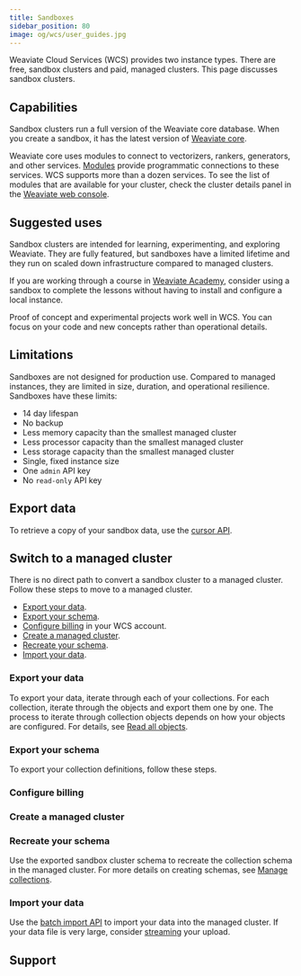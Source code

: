 ```yaml
---
title: Sandboxes
sidebar_position: 80
image: og/wcs/user_guides.jpg
---
```




Weaviate Cloud Services (WCS) provides two instance types. There are free, sandbox clusters and paid, managed clusters. This page discusses sandbox clusters.

## Capabilities

Sandbox clusters run a full version of the Weaviate core database. When you create a sandbox, it has the latest version of [Weaviate core](/developers/weaviate/release-notes#weaviate-core).

Weaviate core uses modules to connect to vectorizers, rankers, generators, and other services. [Modules](/developers/weaviate/modules) provide programmatic connections to these services. WCS supports more than a dozen services. To see the list of modules that are available for your cluster, check the cluster details panel in the [Weaviate web console](https://console.weaviate.cloud).

## Suggested uses

Sandbox clusters are intended for learning, experimenting, and exploring Weaviate. They are fully featured, but sandboxes have a limited lifetime and they run on scaled down infrastructure compared to managed clusters. 

If you are working through a course in [Weaviate Academy](https://weaviate.io/developers/academy), consider using a sandbox to complete the lessons without having to install and configure a local instance.

Proof of concept and experimental projects work well in WCS. You can focus on your code and new concepts rather than operational details.

## Limitations

Sandboxes are not designed for production use. Compared to managed instances, they are limited in size, duration, and operational resilience. Sandboxes have these limits:

- 14 day lifespan
- No backup
- Less memory capacity than the smallest managed cluster
- Less processor capacity than the smallest managed cluster
- Less storage capacity than the smallest managed cluster
- Single, fixed instance size
- One `admin` API key
- No `read-only` API key

## Export data

To retrieve a copy of your sandbox data, use the [cursor API](/developers/weaviate/api/rest/objects#exhaustive-listing-using-a-cursor-after).


## Switch to a managed cluster

There is no direct path to convert a sandbox cluster to a managed cluster. Follow these steps to move to a managed cluster.

- [Export your data](#export-your-data).
- [Export your schema](#export-your-schema).
- [Configure billing](#configure-billing) in your WCS account.
- [Create a managed cluster](#create-a-managed-cluster).
- [Recreate your schema](#recreate-your-schema).
- [Import your data](#import-your-data).

### Export your data

To export your data, iterate through each of your collections. For each collection, iterate through the objects and export them one by one. The process to iterate through collection objects depends on how your objects are configured. For details, see [Read all objects](/developers/weaviate/manage-data/read-all-objects).

### Export your schema

To export your collection definitions, follow these steps.

<Tabs groupId="languages">
  <TabItem value="py" label="Python (v4)">
    <FilteredTextBlock
      text={PyCode}
      startMarker="# START ReadAllCollections"
      endMarker="# END ReadAllCollections"
      language="py"
    />
  </TabItem>

  <TabItem value="py3" label="Python (v3)">
    <FilteredTextBlock
      text={PyCodeV3}
      startMarker="# START ReadAllCollections"
      endMarker="# END ReadAllCollections"
      language="py"
    />
  </TabItem>

  <TabItem value="js" label="JavaScript/TypeScript">
    <FilteredTextBlock
      text={TSCode}
      startMarker="// START ReadAllCollections"
      endMarker="// END ReadAllCollections"
      language="ts"
    />
  </TabItem>

  <TabItem value="java" label="Java">
    <FilteredTextBlock
      text={JavaCode}
      startMarker="// START ReadAllCollections"
      endMarker="// END ReadAllCollections"
      language="java"
    />
  </TabItem>

  <TabItem value="go" label="Go">
    <FilteredTextBlock
      text={GoCode}
      startMarker="// START ReadAllCollections"
      endMarker="// END ReadAllCollections"
      language="go"
    />
  </TabItem>
</Tabs>

### Configure billing


<ConfigureBilling/>

### Create a managed cluster


<CreateManagedCluster />

### Recreate your schema

Use the exported sandbox cluster schema to recreate the collection schema in the managed cluster. For more details on creating schemas, see [Manage collections](/developers/weaviate/manage-data/collections#create-a-collection).

<Tabs groupId="languages">
  <TabItem value="py" label="Python (v4)">
    <FilteredTextBlock
      text={PyCode}
      startMarker="# START CreateCollectionWithProperties"
      endMarker="# END CreateCollectionWithProperties"
      language="py"
    />
  </TabItem>

  <TabItem value="py3" label="Python (v3)">
    <FilteredTextBlock
      text={PyCodeV3}
      startMarker="# START CreateCollectionWithProperties"
      endMarker="# END CreateCollectionWithProperties"
      language="py"
    />
  </TabItem>

  <TabItem value="js" label="JavaScript/TypeScript">
    <FilteredTextBlock
      text={TSCode}
      startMarker="// START CreateCollectionWithProperties"
      endMarker="// END CreateCollectionWithProperties"
      language="ts"
    />
  </TabItem>

</Tabs>

### Import your data

Use the [batch import API](/developers/weaviate/manage-data/import) to import your data into the managed cluster. If your data file is very large, consider [streaming](/developers/weaviate/manage-data/import#stream-data-from-large-files) your upload.

## Support


<SupportAndTrouble />